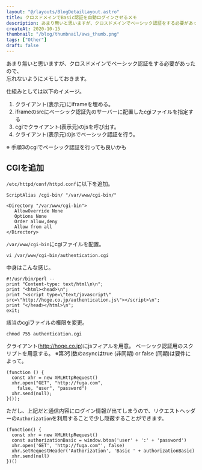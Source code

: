 ```yaml
---
layout: "@/layouts/BlogDetailLayout.astro"
title: クロスドメインでBasic認証を自動ログインさせるメモ
description: あまり無いと思いますが、クロスドメインでベーシック認証をする必要があったので、忘れないようにメモしておきます。
createAt: 2020-10-15
thumbnail: "/blog/thumbnail/aws_thumb.png"
tags: ["Other"]
draft: false
---
```



あまり無いと思いますが、クロスドメインでベーシック認証をする必要があったので、  
忘れないようにメモしておきます。

仕組みとしては以下のイメージ。

1. クライアント(表示元)にiframeを埋める。
2. iframeのsrcにベーシック認証先のサーバーに配置したcgiファイルを指定する
3. cgiでクライアント(表示元)のjsを呼び出す。
4. クライアント(表示元)のjsでベーシック認証を行う。

※ 手順3のcgiでベーシック認証を行っても良いかも

<CommonImg
  src="blog/images/20201015/01.png"
  alt="クロスドメインでBasic認証を自動ログイン"
  client:only="react"
/>

## CGIを追加

`/etc/httpd/conf/httpd.conf`に以下を追加。

```
ScriptAlias /cgi-bin/ "/var/www/cgi-bin/"

<Directory "/var/www/cgi-bin">
   AllowOverride None
   Options None
   Order allow,deny
   Allow from all
</Directory>
```

`/var/www/cgi-bin`にcgiファイルを配置。

```
vi /var/www/cgi-bin/authentication.cgi
```

中身はこんな感じ。

```
#!/usr/bin/perl --
print "Content-type: text/html\n\n";
print "<html><head>\n";
print "<script type=\"text/javascript\" src=\"http://hoge.co.jp/authentication.js\"></script>\n";
print "</head></html>\n";
exit;
```

該当のcgiファイルの権限を変更。

```
chmod 755 authentication.cgi
```

クライアント(http://hoge.co.jp)にjsフィアルを用意。
ベーシック認証用のスクリプトを用意する。
※第3引数のasyncはtrue (非同期) or false (同期)は要件によって。

```
(function () {
  const xhr = new XMLHttpRequest()
  xhr.open("GET", "http://fuga.com",
    false, "user", "password")
  xhr.send(null);
}());
```

ただし、上記だと通信内容にログイン情報が出てしまうので、リクエストヘッダーの`Authorization`を利用することで少し隠蔽することができます。

```
(function() {
  const xhr = new XMLHttpRequest()
  const authorizationBasic = window.btoa('user' + ':' + 'password')
  xhr.open('GET', 'http://fuga.com"', false)
  xhr.setRequestHeader('Authorization', 'Basic ' + authorizationBasic)
  xhr.send(null)
})()
```

